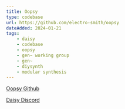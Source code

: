 ```yaml
---
title: Oopsy
type: codebase
url: https://github.com/electro-smith/oopsy
dateAdded: 2024-01-21
tags:
    - daisy
    - codebase
    - oopsy
    - gen~ working group
    - gen~
    - diysynth
    - modular synthesis
---
```



<YouTube id="https://www.youtube.com/embed/fbd1CASqUmI?si=QshdAxI5Nnb-9zry" />

[Oopsy Github](https://github.com/electro-smith/oopsy)

[Daisy Discord](https://discord.gg/jj83e4DKTv)

